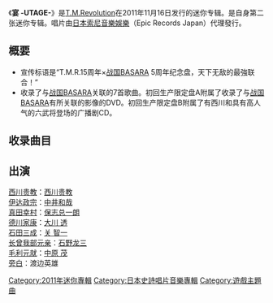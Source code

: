 {{unreferenced|time=2013-09-04T10:42:55+00:00}}
{{Infobox Album
| Name           = 宴 -UTAGE-
| Cover          = 
| Caption        = 通常版封面
| Type           = ep
| Artist          = [[T.M.Revolution|T.M.Revolution]]
| Released       = 2011年11月16日
| Recorded        = 
| Genre           = [[J-POP|J-POP]]
| Length          = 32分11秒
| Label           = [[Epic_Records_Japan|Epic Records Japan]]
| Producer        = [[西川贵教|西川贵教]]
| Reviews         = 
| Chart position  =*第2位（[[Oricon|Oricon]]周间）
*入榜11次（[[Oricon|Oricon]]）
| Certification   = 
| Last album     = [[CLOUD_NINE|CLOUD NINE]]<br />（2011年）
| This album     = '''宴 -UTAGE-'''<br />（2011年）
| Next album     = [[UNDER:COVER_2|UNDER:COVER 2]]<br />（2013年）
| Misc           = 
}}
{{Infobox Album
| Name           = 初回生产限定盘A
| Type           = compilation
| Cover          = 
| Caption        = 封面
}}
{{Infobox Album
| Name           = 初回生产限定盘B
| Type           = compilation
| Cover          = 
| Caption        = 封面
}}
《'''宴 -UTAGE-'''》是[[T.M.Revolution|T.M.Revolution]]在2011年11月16日发行的迷你专辑。是自身第二张迷你专辑。唱片由[[日本索尼音樂娛樂|日本索尼音樂娛樂]]（Epic Records Japan）代理發行。

== 概要 ==
*宣传标语是“T.M.R.15周年×[[战国BASARA|战国BASARA]] 5周年纪念盘，天下无敌的最強联合！”
*收录了与[[战国BASARA|战国BASARA]]关联的7首歌曲。初回生产限定盘A附属了收录了与[[战国BASARA|战国BASARA]]有所关联的影像的DVD。初回生产限定盘B附属了有西川和具有高人气的六武将登场的广播剧CD。
== 收录曲目 ==
{{tracklist
| collapsed       = 
| headline        = CD(通常盘、初回生产限定盘A、B)
| extra_column    = 备注
| total_length    = 32:11

| all_writing     = 
| all_lyrics      = 井上秋緒
| all_music       = [[浅倉大介|浅倉大介]]   全碟编曲：[[浅倉大介|浅倉大介]]
| all_arrangements= [[浅倉大介|浅倉大介]]

| writing_credits = 
| lyrics_credits  = 
| music_credits   = 

| title1          = '''crosswise'''  
| note1           = 
| extra1          = *21st单曲的c/w曲。[[PlayStation_2|PS2]]游戏《战国BASARA》、《战国BASARA X》主題歌。
| length1         = 4:26

| title2          ='''Naked arms'''
| note2           = 
| extra2          = *23rd单曲。[[PS3|PS3]]/[[Wii|Wii]]游戏《战国BASARA 3》开场曲。
| length2         = 4:49

| title3          ='''SWORD SUMMIT'''
| note3           = 
| extra3          = *23rd单曲。每日放送、TBS系动画《战国BASARA弐》片头曲。
| length3         = 3:55

| title4          = '''FLAGS'''
| extra4          = *25th单曲。剧场版动画《战国BASARA -The Last Party-》片头曲。[[PSP|PSP]]游戏《战国BASARA Chronicles Heroes》主题曲。
| length4         = 4:02

| title5          ='''The party must go on'''
| extra5          =*25th单曲的c/w曲。剧场版动画《战国BASARA -The Last Party-》片尾曲。
| length5         =4:44

| title6          ='''UTAGE'''
| extra6          =*新曲。[[PS3|PS3]]/[[Wii|Wii]]游戏《战国BASARA3 宴》开场曲。
| length6         =4:49

| title7          ='''Naked arms -English ver.-''' (Bonus Track)
| extra7          =*23rd单曲的c/w曲。游戏《战国BASARA3 (海外版)》开场曲。译词：JJ
| length7         =4:45
}}


{{tracklist
| collapsed       = 
| headline        = DVD(初回生产限定盘A)
| extra_column    = 
| total_length    = 

| title1          = 游戏《战国BASARA》开场动画

| title2          = 游戏《战国BASARA X(Cross)》开场动画。 

| title3          = 游戏《战国BASARA 3》开场动画。 

| title4          = 动画《战国BASARA弐》开场动画。

| title5          = 动画《战国BASARA弐》特别宣传动画。

| title6          = 游戏《战国BASARA Chronicles Heroes》开场动画。

| title7          = 游戏《战国BASARA》5周年纪念动画。

| title8          = 剧场版《战国BASARA -The Last Party-》特别宣传动画。

| title9          = 游戏《战国BASARA3 宴》开场动画。

| title10          = 游戏《Sengoku BASARA: Samurai Heroes》开场动画。
}}

{{tracklist
| collapsed       = 
| headline        = 广播剧CD(初回生产限定盘B)《西川貴教 VS 战国BASARA六武将！西川城天守！赌上未来的UTAGE！》
| extra_column    = 
| total_length    = 

| title1          = 六武将集結！前所未聞的宴会，开幕！
| title2          = KING OF UTAGE！西川貴教降臨！
| title3          = BASARA革命！第1回BSR48选拔总选举之前！骰子谈话的UTAGE! -前篇-
| title4          = BASARA革命！第1回BSR48选拔总选举之前！骰子谈话的UTAGE! -中篇-
| title5          = BASARA革命！第1回BSR48选拔总选举之前！骰子谈话的UTAGE! -后篇-
}}
==出演==
[[西川贵教|西川贵教]]：[[西川贵教|西川贵教]]<br />
[[伊达政宗|伊达政宗]]：[[中井和哉|中井和哉]]<br />
[[真田幸村|真田幸村]]：[[保志总一朗|保志总一朗]]<br />
[[德川家康|德川家康]]：[[大川透|大川 透]]<br />
[[石田三成|石田三成]]：[[关智一|关 智一]]<br />
[[长宗我部元亲|长曾我部元亲]]：[[石野龙三|石野龙三]]<br />
[[毛利元就|毛利元就]]：[[中原茂|中原 茂]]<br />
[[旁白|旁白]]：渡边英雄<br />

[[Category:2011年迷你專輯|Category:2011年迷你專輯]]
[[Category:日本史詩唱片音樂專輯|Category:日本史詩唱片音樂專輯]]
[[Category:遊戲主題曲|Category:遊戲主題曲]]